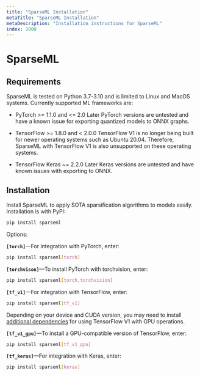 ```yaml
---
title: "SparseML Installation"
metaTitle: "SparseML Installation"
metaDescription: "Installation instructions for SparseML"
index: 2000
---
```


# SparseML

## Requirements

SparseML is tested on Python 3.7-3.10 and is limited to Linux and MacOS systems. Currently supported ML frameworks are:

- PyTorch >= 1.1.0 and <= 2.0
    Later PyTorch versions are untested and have a known issue for exporting quantized models to ONNX graphs.

- TensorFlow >= 1.8.0 and < 2.0.0
    TensorFlow V1 is no longer being built for newer operating systems such as Ubuntu 20.04. Therefore, SparseML with TensorFlow V1 is also unsupported on these operating systems.

- TensorFlow Keras ~= 2.2.0
    Later Keras versions are untested and have known issues with exporting to ONNX.

## Installation

Install SparseML to apply SOTA sparsification algorithms to models easily. Installation is with PyPI:

```bash
pip install sparseml
```

Options:

**`[torch]`**—For integration with PyTorch, enter:

```bash
pip install sparseml[torch]
```

**`[torchvison]`**—To install PyTorch with torchvision, enter:

```bash
pip install sparseml[torch,torchvision]
```

**`[tf_v1]`**—For integration with TensorFlow, enter:

```bash
pip install sparseml[tf_v1]
```

Depending on your device and CUDA version, you may need to install [additional dependencies](https://www.tensorflow.org/install/gpu#older_versions_of_tensorflow) for using TensorFlow V1 with GPU operations.

**`[tf_v1_gpu]`**—To install a GPU-compatible version of TensorFlow, enter:

```bash
pip install sparseml[tf_v1_gpu]
```

**`[tf_keras]`**—For integration with Keras, enter:

```bash
pip install sparseml[keras]
```
